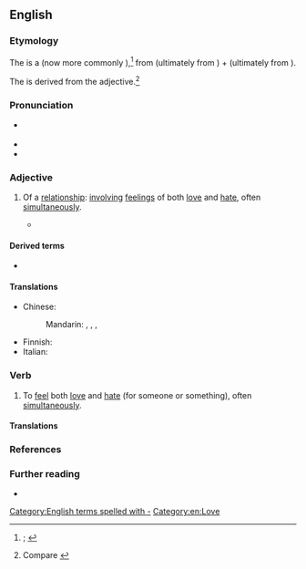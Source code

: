 ==English==
{{was wotd|2021|February|15}}

===Etymology===
{{root|en|ine-pro|*lewbʰ-|id1=love|*keh₂d-}}
The {{glossary|adjective}} is a {{calque|en|de|Liebe-Hass|nocap=1}} (now more commonly {{m|de|Hassliebe|t=love-hate relationship}}),<ref>{{R:OED Online|subentry=love-hate|subpos=n|subid=38908869|entry=love|pos=''n.''{{sup|1}}|noformat=1|id=110566|date=June 2008|nodot=1}}; {{R:Lexico|pos=adj}}</ref> from {{m|de|Liebe|t=love; relationship of love}} (ultimately from {{der|en|ine-pro|*lewbʰ-|t=to love}}) + {{m|de|Hass|t=hate; hatred}} (ultimately from {{der|en|ine-pro|*keh₂d-|t=anger; hatred}}).

The {{glossary|verb}} is derived from the adjective.<ref>Compare {{R:OED Online|subentry=love-hate|subpos=v|subid=122510700|entry=love|pos=''n.''{{sup|1}}|noformat=1|id=110566|date=June 2008}}</ref>

===Pronunciation===
* {{a|RP|GA}} {{IPA|en|/ˌlʌvˈheɪt/}}
* {{audio|en|LL-Q1860 (eng)-Vealhurl-love-hate.wav|Audio (RP)}}
* {{rhymes|en|eɪt}}

===Adjective===
{{en-adj|-|head=[[love]]-[[hate]]}}

# {{lb|en|originally|psychoanalysis}} Of a [[relationship]]: [[involve|involving]] [[feeling#Noun|feelings]] of both [[love#Noun|love]] and [[hate#Noun|hate]], often [[simultaneously]].
#* {{quote-web|en|author=Jesse Hassenger|title=Disney Goes Viral with an Ambitious, Overstuffed ''{{w|Wreck-It Ralph}}'' Sequel|archiveurl=https://web.archive.org/web/20191121090639/https://film.avclub.com/disney-goes-viral-with-an-ambitious-overstuffed-wreck-1830370111|archivedate=21 November 2019|work={{w|The A.V. Club}}|date=14 November 2018|passage=Still, the movie [''{{w|Ralph Breaks the Internet}}''] manages to locate some gentle satire in our culture's '''love-hate''' relationship with the internet. At one point, Ralph must attain a certain level of viral popularity, assisted by the BuzzFeed-esque content guru Yesss ({{w|Taraji P. Henson}}), and the movie is savvy about how accidental spikes in fame can turn into cynical algorithm manipulation.}}

====Derived terms====
* {{l|en|love-hatred}}

====Translations====
{{trans-top|involving feelings of both love and hate, often simultaneously}}
* Chinese:
*: Mandarin: {{t|cmn|[[愛]][[恨]][[交加]]}}, {{t|cmn|[[爱]][[恨]][[交加]]|tr=àihènjiāojiā}}, {{t|cmn|[[愛]][[恨]][[交織]]}}, {{t|cmn|[[爱]][[恨]][[交织]]|tr=àihènjiāozhī}}
{{trans-mid}}
* Finnish: {{t|fi|[[viha]]-[[rakkaus]]-}} {{qualifier|see [[viha-rakkaussuhde]]}}
* Italian: {{t|it|odiosamato}}
{{trans-bottom}}

===Verb===
{{en-verb|love-hat}}

# {{lb|en|transitive}} To [[feel#Verb|feel]] both [[love#Noun|love]] and [[hate#Noun|hate]] (for someone or something), often [[simultaneously]].

====Translations====
{{trans-top|to feel both love and hate (for someone or something), often simultaneously}}
{{trans-mid}}
{{trans-bottom}}

===References===
<references/>

===Further reading===
* {{pedia|love–hate relationship}}

[[Category:English terms spelled with -]]
[[Category:en:Love]]
